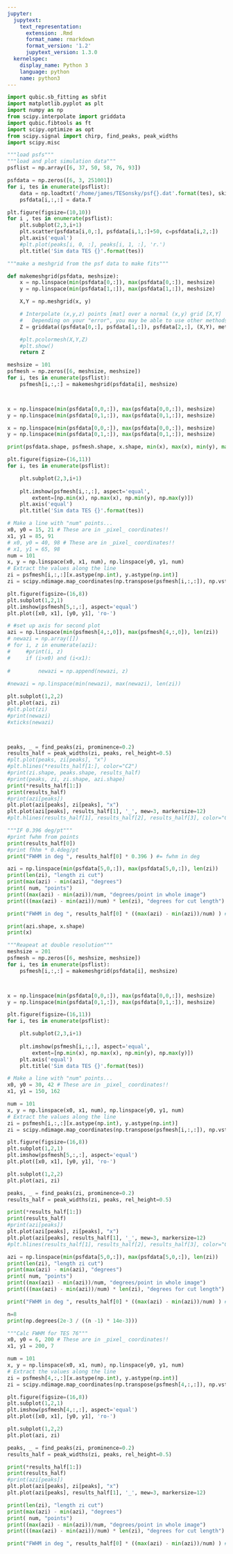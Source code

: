 ```yaml
---
jupyter:
  jupytext:
    text_representation:
      extension: .Rmd
      format_name: rmarkdown
      format_version: '1.2'
      jupytext_version: 1.3.0
  kernelspec:
    display_name: Python 3
    language: python
    name: python3
---
```


```python
import qubic.sb_fitting as sbfit
import matplotlib.pyplot as plt
import numpy as np
from scipy.interpolate import griddata
import qubic.fibtools as ft
import scipy.optimize as opt
from scipy.signal import chirp, find_peaks, peak_widths
import scipy.misc
```

```python
"""load psfs"""
"""load and plot simulation data"""
psflist = np.array([6, 37, 50, 58, 76, 93])

psfdata = np.zeros([6, 3, 251001])
for i, tes in enumerate(psflist):
    data = np.loadtxt('/home/james/TESonsky/psf{}.dat'.format(tes), skiprows=1)
    psfdata[i,:,:] = data.T

plt.figure(figsize=(10,10))
for i , tes in enumerate(psflist):
    plt.subplot(2,3,i+1)
    plt.scatter(psfdata[i,0,:], psfdata[i,1,:]+50, c=psfdata[i,2,:])
    plt.axis('equal')
    #plt.plot(peaks[i, 0, :], peaks[i, 1, :], 'r.')
    plt.title('Sim data TES {}'.format(tes))
```

```python
"""make a meshgrid from the psf data to make fits"""

def makemeshgrid(psfdata, meshsize):
    x = np.linspace(min(psfdata[0,:]), max(psfdata[0,:]), meshsize)
    y = np.linspace(min(psfdata[1,:]), max(psfdata[1,:]), meshsize)

    X,Y = np.meshgrid(x, y)

    # Interpolate (x,y,z) points [mat] over a normal (x,y) grid [X,Y]
    #   Depending on your "error", you may be able to use other methods
    Z = griddata((psfdata[0,:], psfdata[1,:]), psfdata[2,:], (X,Y), method='nearest')

    #plt.pcolormesh(X,Y,Z)
    #plt.show()
    return Z

meshsize = 101
psfmesh = np.zeros([6, meshsize, meshsize])
for i, tes in enumerate(psflist):
    psfmesh[i,:,:] = makemeshgrid(psfdata[i], meshsize)



x = np.linspace(min(psfdata[0,0,:]), max(psfdata[0,0,:]), meshsize)
y = np.linspace(min(psfdata[0,1,:]), max(psfdata[0,1,:]), meshsize)


```

```python
x = np.linspace(min(psfdata[0,0,:]), max(psfdata[0,0,:]), meshsize)
y = np.linspace(min(psfdata[0,1,:]), max(psfdata[0,1,:]), meshsize)

print(psfdata.shape, psfmesh.shape, x.shape, min(x), max(x), min(y), max(y))
```

```python
plt.figure(figsize=(16,11))
for i, tes in enumerate(psflist):

    plt.subplot(2,3,i+1)
    
    plt.imshow(psfmesh[i,:,:], aspect='equal',
        extent=[np.min(x), np.max(x), np.min(y), np.max(y)])
    plt.axis('equal')
    plt.title('Sim data TES {}'.format(tes))
```

```python
# Make a line with "num" points...
x0, y0 = 15, 21 # These are in _pixel_ coordinates!!
x1, y1 = 85, 91
# x0, y0 = 40, 98 # These are in _pixel_ coordinates!!
# x1, y1 = 65, 98
num = 101
x, y = np.linspace(x0, x1, num), np.linspace(y0, y1, num)
# Extract the values along the line
zi = psfmesh[i,:,:][x.astype(np.int), y.astype(np.int)]
zi = scipy.ndimage.map_coordinates(np.transpose(psfmesh[i,:,:]), np.vstack((x,y)))

plt.figure(figsize=(16,8))
plt.subplot(1,2,1)
plt.imshow(psfmesh[5,:,:], aspect='equal')
plt.plot([x0, x1], [y0, y1], 'ro-')

# #set up axis for second plot
azi = np.linspace(min(psfmesh[4,:,0]), max(psfmesh[4,:,0]), len(zi))
# newazi = np.array([])
# for i, z in enumerate(azi):
#     #print(i, z)
#     if (i>x0) and (i<x1):
        
#         newazi = np.append(newazi, z)
        
#newazi = np.linspace(min(newazi), max(newazi), len(zi))

plt.subplot(1,2,2)
plt.plot(azi, zi)
#plt.plot(zi)
#print(newazi)
#xticks(newazi)



peaks, _ = find_peaks(zi, prominence=0.2)
results_half = peak_widths(zi, peaks, rel_height=0.5)
#plt.plot(peaks, zi[peaks], "x")
#plt.hlines(*results_half[1:], color="C2")
#print(zi.shape, peaks.shape, results_half)
#print(peaks, zi, zi.shape, azi.shape)
print(*results_half[1:])
print(results_half)
#print(azi[peaks])
plt.plot(azi[peaks], zi[peaks], "x")
plt.plot(azi[peaks], results_half[1], '_', mew=3, markersize=12)
#plt.hlines(results_half[1], results_half[2], results_half[3], color="C2")
```

```python
"""IF 0.396 deg/pt"""
#print fwhm from points
print(results_half[0])
#print fhhm * 0.4deg/pt
print("FWHM in deg ", results_half[0] * 0.396 ) #= fwhm in deg
```

```python
azi = np.linspace(min(psfdata[5,0,:]), max(psfdata[5,0,:]), len(zi))
print(len(zi), "length zi cut")
print(max(azi) - min(azi), "degrees")
print( num, "points")
print((max(azi) - min(azi))/num, "degrees/point in whole image")
print(((max(azi) - min(azi))/num) * len(zi), "degrees for cut length")

print("FWHM in deg ", results_half[0] * ((max(azi) - min(azi))/num) ) #= fwhm in deg
```

```python
print(azi.shape, x.shape)
print(x)
```

```python
"""Reapeat at double resolution"""
meshsize = 201
psfmesh = np.zeros([6, meshsize, meshsize])
for i, tes in enumerate(psflist):
    psfmesh[i,:,:] = makemeshgrid(psfdata[i], meshsize)



x = np.linspace(min(psfdata[0,0,:]), max(psfdata[0,0,:]), meshsize)
y = np.linspace(min(psfdata[0,1,:]), max(psfdata[0,1,:]), meshsize)

```

```python
plt.figure(figsize=(16,11))
for i, tes in enumerate(psflist):

    plt.subplot(2,3,i+1)
    
    plt.imshow(psfmesh[i,:,:], aspect='equal',
        extent=[np.min(x), np.max(x), np.min(y), np.max(y)])
    plt.axis('equal')
    plt.title('Sim data TES {}'.format(tes))
```

```python
# Make a line with "num" points...
x0, y0 = 30, 42 # These are in _pixel_ coordinates!!
x1, y1 = 150, 162

num = 101
x, y = np.linspace(x0, x1, num), np.linspace(y0, y1, num)
# Extract the values along the line
zi = psfmesh[i,:,:][x.astype(np.int), y.astype(np.int)]
zi = scipy.ndimage.map_coordinates(np.transpose(psfmesh[i,:,:]), np.vstack((x,y)))

plt.figure(figsize=(16,8))
plt.subplot(1,2,1)
plt.imshow(psfmesh[5,:,:], aspect='equal')
plt.plot([x0, x1], [y0, y1], 'ro-')

plt.subplot(1,2,2)
plt.plot(azi, zi)

peaks, _ = find_peaks(zi, prominence=0.2)
results_half = peak_widths(zi, peaks, rel_height=0.5)

print(*results_half[1:])
print(results_half)
#print(azi[peaks])
plt.plot(azi[peaks], zi[peaks], "x")
plt.plot(azi[peaks], results_half[1], '_', mew=3, markersize=12)
#plt.hlines(results_half[1], results_half[2], results_half[3], color="C2")
```

```python
azi = np.linspace(min(psfdata[5,0,:]), max(psfdata[5,0,:]), len(zi))
print(len(zi), "length zi cut")
print(max(azi) - min(azi), "degrees")
print( num, "points")
print((max(azi) - min(azi))/num, "degrees/point in whole image")
print(((max(azi) - min(azi))/num) * len(zi), "degrees for cut length")

print("FWHM in deg ", results_half[0] * ((max(azi) - min(azi))/num) ) #= fwhm in deg
```

```python
n=8
print(np.degrees(2e-3 / ((n -1) * 14e-3)))
```

```python
"""Calc FWHM for TES 76"""
x0, y0 = 6, 200 # These are in _pixel_ coordinates!!
x1, y1 = 200, 7

num = 101
x, y = np.linspace(x0, x1, num), np.linspace(y0, y1, num)
# Extract the values along the line
zi = psfmesh[4,:,:][x.astype(np.int), y.astype(np.int)]
zi = scipy.ndimage.map_coordinates(np.transpose(psfmesh[4,:,:]), np.vstack((x,y)))

plt.figure(figsize=(16,8))
plt.subplot(1,2,1)
plt.imshow(psfmesh[4,:,:], aspect='equal')
plt.plot([x0, x1], [y0, y1], 'ro-')

plt.subplot(1,2,2)
plt.plot(azi, zi)

peaks, _ = find_peaks(zi, prominence=0.2)
results_half = peak_widths(zi, peaks, rel_height=0.5)

print(*results_half[1:])
print(results_half)
#print(azi[peaks])
plt.plot(azi[peaks], zi[peaks], "x")
plt.plot(azi[peaks], results_half[1], '_', mew=3, markersize=12)
```

```python
print(len(zi), "length zi cut")
print(max(azi) - min(azi), "degrees")
print( num, "points")
print((max(azi) - min(azi))/num, "degrees/point in whole image")
print(((max(azi) - min(azi))/num) * len(zi), "degrees for cut length")

print("FWHM in deg ", results_half[0] * ((max(azi) - min(azi))/num) ) #= fwhm in deg
```

```python

```

```python

```
